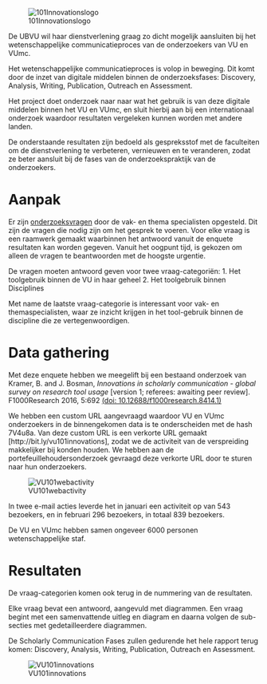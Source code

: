 <!-- English or Dutch? First part of the report is written in dutch, then switches to English. Axis titles in the figures are also in Dutch -->

![101Innovationslogo](./images/vu101header.png)

De UBVU wil haar dienstverlening graag zo dicht mogelijk aansluiten bij het wetenschappelijke communicatieproces van de onderzoekers van VU en VUmc.

Het wetenschappelijke communicatieproces is volop in beweging. Dit komt door de inzet van digitale middelen binnen de onderzoeksfases: Discovery, Analysis, Writing, Publication, Outreach en Assessment.

Het project doet onderzoek naar naar wat het gebruik is van deze digitale middelen binnen het VU en VUmc, en sluit hierbij aan bij een internationaal onderzoek waardoor resultaten vergeleken kunnen worden met andere landen.

De onderstaande resultaten zijn bedoeld als gespreksstof met de faculteiten om de dienstverlening te verbeteren, vernieuwen en te veranderen, zodat ze beter aansluit bij de fases van de onderzoekspraktijk van de onderzoekers.

# Aanpak
Er zijn [onderzoeksvragen](https://docs.google.com/document/d/1p3k5PLXtJNvGviWvsBoPZ4dbgGU9Fa_dHb08iOdvC6Q/edit?usp=sharing) door de vak- en thema specialisten opgesteld. Dit zijn de vragen die nodig zijn om het gesprek te voeren. Voor elke vraag is een raamwerk gemaakt waarbinnen het antwoord vanuit de enquete resultaten kan worden gegeven. Vanuit het oogpunt tijd, is gekozen om alleen de vragen te beantwoorden met de hoogste urgentie.

De vragen moeten antwoord geven voor twee vraag-categoriën:
1. Het toolgebruik binnen de VU in haar geheel
2. Het toolgebruik binnen Disciplines

Met name de laatste vraag-categorie is interessant voor vak- en themaspecialisten, waar ze inzicht krijgen in het tool-gebruik binnen de discipline die ze vertegenwoordigen.

# Data gathering
Met deze enquete hebben we meegelift bij een bestaand onderzoek van Kramer, B. and J. Bosman, *Innovations in scholarly communication - global survey on research tool usage* [version 1; referees: awaiting peer review]. F1000Research 2016, 5:692
[(doi: 10.12688/f1000research.8414.1)](http://dx.doi.org/10.12688/f1000research.8414.1)

We hebben een custom URL aangevraagd waardoor VU en VUmc onderzoekers in de binnengekomen data is te onderscheiden met de hash 7V4u8a. Van deze custom URL is een verkorte URL gemaakt [http://bit.ly/vu101innovations], zodat we de activiteit van de verspreiding makkelijker bij konden houden. We hebben aan de portefeuillehoudersonderzoek gevraagd deze verkorte URL door te sturen naar hun onderzoekers.

![VU101webactivity](./images/vu101response-aantallen.png "VU101 webactivity, 543 in January, 296 in February")

In twee e-mail acties leverde het in januari een activiteit op van 543 bezoekers, en in februari 296 bezoekers, in totaal 839 bezoekers.

De VU en VUmc hebben samen ongeveer 6000 personen wetenschappelijke staf.

# Resultaten
De vraag-categorien komen ook terug in de nummering van de resultaten.

Elke vraag bevat een antwoord, aangevuld met diagrammen. Een vraag begint met een samenvattende uitleg en diagram en daarna volgen de sub-secties met gedetailleerdere diagrammen.

De Scholarly Communication Fases zullen gedurende het hele rapport terug komen: Discovery, Analysis, Writing, Publication, Outreach en Assessment.

![VU101innovations](./images/vu101innovations-big.png "Discovery, Analysis, Writing, Publication, Outreach en Assessment")
